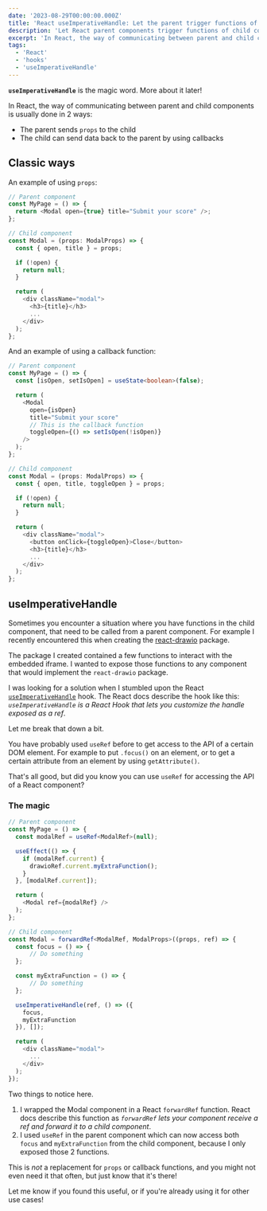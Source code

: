 ```yaml
---
date: '2023-08-29T00:00:00.000Z'
title: 'React useImperativeHandle: Let the parent trigger functions of a child component'
description: 'Let React parent components trigger functions of child components by using useImperativeHandle'
excerpt: 'In React, the way of communicating between parent and child components is usually done in 2 ways; the parent sends `props` to the child and the child can send data back to the parent by using callbacks'
tags:
  - 'React'
  - 'hooks'
  - 'useImperativeHandle'
---
```


**`useImperativeHandle`** is the magic word. More about it later!

In React, the way of communicating between parent and child components is usually done in 2 ways:

- The parent sends `props` to the child
- The child can send data back to the parent by using callbacks

## Classic ways

An example of using `props`:

```typescript
// Parent component
const MyPage = () => {
  return <Modal open={true} title="Submit your score" />;
};

// Child component
const Modal = (props: ModalProps) => {
  const { open, title } = props;

  if (!open) {
    return null;
  }

  return (
    <div className="modal">
      <h3>{title}</h3>
      ...
    </div>
  );
};
```

And an example of using a callback function:

```typescript
// Parent component
const MyPage = () => {
  const [isOpen, setIsOpen] = useState<boolean>(false);

  return (
    <Modal
      open={isOpen}
      title="Submit your score"
      // This is the callback function
      toggleOpen={() => setIsOpen(!isOpen)}
    />
  );
};

// Child component
const Modal = (props: ModalProps) => {
  const { open, title, toggleOpen } = props;

  if (!open) {
    return null;
  }

  return (
    <div className="modal">
      <button onClick={toggleOpen}>Close</button>
      <h3>{title}</h3>
      ...
    </div>
  );
};
```

## useImperativeHandle

Sometimes you encounter a situation where you have functions in the child component, that need to be called from a parent component. For example I recently encountered this when creating the <a href="https://www.npmjs.com/package/react-drawio" target="_blank" rel="noopener noreferrer">react-drawio</a> package.

The package I created contained a few functions to interact with the embedded iframe. I wanted to expose those functions to any component that would implement the `react-drawio` package.

I was looking for a solution when I stumbled upon the React <a href="https://react.dev/reference/react/useImperativeHandle" target="_blank" rel="noopener noreferrer">`useImperativeHandle`</a> hook. The React docs describe the hook like this: _`useImperativeHandle` is a React Hook that lets you customize the handle exposed as a ref_.

Let me break that down a bit.

You have probably used `useRef` before to get access to the API of a certain DOM element. For example to put `.focus()` on an element, or to get a certain attribute from an element by using `getAttribute()`.

That's all good, but did you know you can use `useRef` for accessing the API of a React component?

### The magic
```typescript
// Parent component
const MyPage = () => {
  const modalRef = useRef<ModalRef>(null);

  useEffect(() => {
    if (modalRef.current) {
      drawioRef.current.myExtraFunction();
    }
  }, [modalRef.current]);

  return (
    <Modal ref={modalRef} />
  );
};

// Child component
const Modal = forwardRef<ModalRef, ModalProps>((props, ref) => {
  const focus = () => {
      // Do something
  };

  const myExtraFunction = () => {
      // Do something
  };

  useImperativeHandle(ref, () => ({
    focus,
    myExtraFunction
  }), []);  

  return (
    <div className="modal">
      ...
    </div>
  );
});
```

Two things to notice here.

1. I wrapped the Modal component in a React `forwardRef` function. React docs describe this function as _`forwardRef` lets your component receive a ref and forward it to a child component_.
2. I used `useRef` in the parent component which can now access both `focus` and `myExtraFunction` from the child component, because I only exposed those 2 functions.

This is _not_ a replacement for `props` or callback functions, and you might not even need it that often, but just know that it's there!

Let me know if you found this useful, or if you're already using it for other use cases!